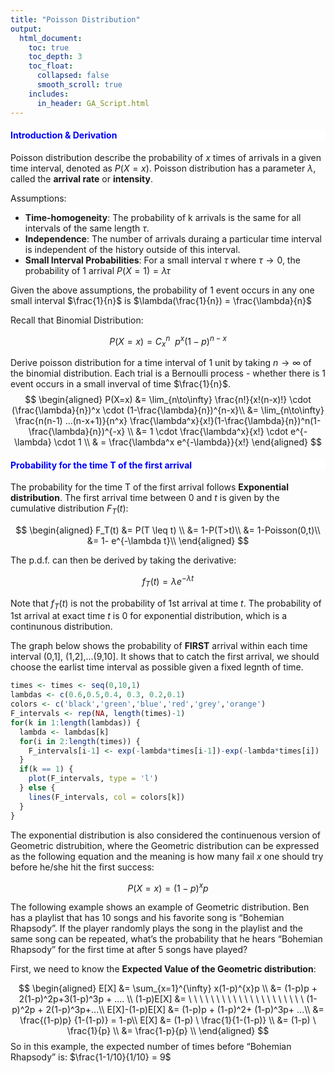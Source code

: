 ```yaml
---
title: "Poisson Distribution"
output:
  html_document:
    toc: true
    toc_depth: 3
    toc_float:
      collapsed: false
      smooth_scroll: true
    includes:
      in_header: GA_Script.html
---
```


<div style="background-color:white;color:blue;matrixOperation:20px;">
#### Introduction & Derivation
</div>

Poisson distribution describe the probability of $x$ times of arrivals in a given time interval, denoted as $P(X=x)$. Poisson distribution has a parameter $\lambda$, called the **arrival rate** or **intensity**.

Assumptions:

* **Time-homogeneity**: The probability of k arrivals is the same for all intervals of the same length $\tau$.
* **Independence**: The number of arrivals duraing a particular time interval is independent of the history outside of this interval.
* **Small Interval Probabilities**: For a small interval $\tau$ where $\tau \to 0$, the probability of 1 arrival $P(X=1) = \lambda \tau$


Given the above assumptions, the probability of 1 event occurs in any one small interval $\frac{1}{n}$ is $\lambda(\frac{1}{n}) = \frac{\lambda}{n}$


Recall that Binomial Distribution:

$$P(X=x) = C_x^n \ \ p^x (1-p)^{n-x}$$

Derive poisson distribution for a time interval of 1 unit by taking $n\to\infty$ of the binomial distribution. Each trial is a Bernoulli process - whether there is 1 event occurs in a small inverval of time $\frac{1}{n}$.
$$
\begin{aligned}
P(X=x) &= \lim_{n\to\infty} \frac{n!}{x!(n-x)!} \cdot (\frac{\lambda}{n})^x \cdot (1-\frac{\lambda}{n})^{n-x}\\
&= \lim_{n\to\infty} \frac{n(n-1) ...(n-x+1)}{n^x} \frac{\lambda^x}{x!}(1-\frac{\lambda}{n})^n(1-\frac{\lambda}{n})^{-x} \\
&= 1 \cdot \frac{\lambda^x}{x!} \cdot e^{-\lambda} \cdot 1 \\
& = \frac{\lambda^x e^{-\lambda}}{x!}
\end{aligned} 
$$

<div style="background-color:white;color:blue;matrixOperation:20px;">
#### Probability for the time T of the first arrival
</div>

The probability for the time T of the first arrival follows **Exponential distribution**. The first arrival time between $0$ and $t$ is given by the cumulative distribution $F_T(t)$:

$$
\begin{aligned}
F_T(t) &= P(T \leq t) \\
 &= 1-P(T>t)\\
 &= 1-Poisson(0,t)\\
 &= 1- e^{-\lambda t}\\
\end{aligned} 
$$

The p.d.f. can then be derived by taking the derivative:

$$f_T(t) = \lambda e^{-\lambda t}$$

Note that $f_T(t)$ is not the probability of 1st arrival at time $t$. The probability of 1st arrival at exact time $t$ is 0 for exponential distribution,  which is a continunous distribution.


The graph below shows the probability of **FIRST** arrival within each time interval (0,1], (1,2],...(9,10]. It shows that to catch the first arrival, we should choose the earlist time interval as possible given a fixed legnth of time.


```r
times <- times <- seq(0,10,1)
lambdas <- c(0.6,0.5,0.4, 0.3, 0.2,0.1)
colors <- c('black','green','blue','red','grey','orange')
F_intervals <- rep(NA, length(times)-1)
for(k in 1:length(lambdas)) {
  lambda <- lambdas[k]
  for(i in 2:length(times)) {
    F_intervals[i-1] <- exp(-lambda*times[i-1])-exp(-lambda*times[i])
  }
  if(k == 1) {
    plot(F_intervals, type = 'l')
  } else {
    lines(F_intervals, col = colors[k])
  }
}

```

The exponential distribution is also considered the continuenous version of Geometric distrubition, where the Geometric distribution can be expressed as the following equation and the meaning is how many fail $x$ one should try before he/she hit the first success:

$$P(X=x) = (1-p)^{x}p$$

The following example shows an example of Geometric distribution. Ben has a playlist that has 10 songs and his favorite song is "Bohemian Rhapsody". If the player randomly plays the song in the playlist and the same song can be repeated, what's the probability that he hears "Bohemian Rhapsody" for the first time at after 5 songs have played?

First, we need to know the **Expected Value of the Geometric distribution**: 

$$
\begin{aligned}
E[X] &= \sum_{x=1}^{\infty} x(1-p)^{x}p \\
 &= (1-p)p + 2(1-p)^2p+3(1-p)^3p + .... \\
(1-p)E[X] &= \ \ \ \ \ \ \ \ \ \ \ \ \ \ \ \ \ \ \ \ \ (1-p)^2p + 2(1-p)^3p+...\\
E[X]-(1-p)E[X] &= (1-p)p + (1-p)^2+ (1-p)^3p+ ...\\
&= \frac{(1-p)p} {1-(1-p)} = 1-p\\
E[X] &= (1-p) \ \frac{1}{1-(1-p)} \\
&= (1-p) \ \frac{1}{p} \\
&= \frac{1-p}{p} \\
\end{aligned}
$$
So in this example, the expected number of times before "Bohemian Rhapsody" is: $\frac{1-1/10}{1/10} = 9$





